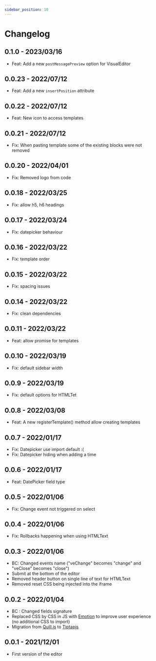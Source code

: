 ```yaml
---
sidebar_position: 10
---
```


# Changelog

## 0.1.0 - 2023/03/16

- Feat: Add a new `postMessagePreview` option for VisualEditor

## 0.0.23 - 2022/07/12

- Feat: Add a new `insertPosition` attribute

## 0.0.22 - 2022/07/12

- Feat: New icon to access templates

## 0.0.21 - 2022/07/12

- Fix: When pasting template some of the existing blocks were not removed

## 0.0.20 - 2022/04/01

- Fix: Removed logo from code

## 0.0.18 - 2022/03/25

- Fix: allow h5, h6 headings

## 0.0.17 - 2022/03/24

- Fix: datepicker behaviour

## 0.0.16 - 2022/03/22

- Fix: template order

## 0.0.15 - 2022/03/22

- Fix: spacing issues

## 0.0.14 - 2022/03/22

- Fix: clean dependencies

## 0.0.11 - 2022/03/22

- Feat: allow promise for templates

## 0.0.10 - 2022/03/19

- Fix: default sidebar width

## 0.0.9 - 2022/03/19

- Fix: default options for HTMLTet

## 0.0.8 - 2022/03/08

- Feat: A new registerTemplate() method allow creating templates

## 0.0.7 - 2022/01/17

- Fix: Datepicker use import default :(
- Fix: Datepicker hiding when adding a time

## 0.0.6 - 2022/01/17

- Feat: DatePicker field type

## 0.0.5 - 2022/01/06

- Fix: Change event not triggered on select

## 0.0.4 - 2022/01/06

- Fix: Rollbacks happening when using HTMLText

## 0.0.3 - 2022/01/06

- BC: Changed events name ("veChange" becomes "change" and "veClose" becomes "close")
- Submit at the bottom of the editor
- Removed header button on single line of text for HTMLText
- Removed reset CSS being injected into the iframe

## 0.0.2 - 2022/01/04

- BC : Changed fields signature
- Replaced CSS by CSS in JS with [Emotion](https://emotion.sh/docs/introduction) to improve user experience (no additional CSS to import)
- Migration from [Quill.js](https://quilljs.com/) to [Tiptapjs](https://tiptap.dev/)

## 0.0.1 - 2021/12/01

- First version of the editor
